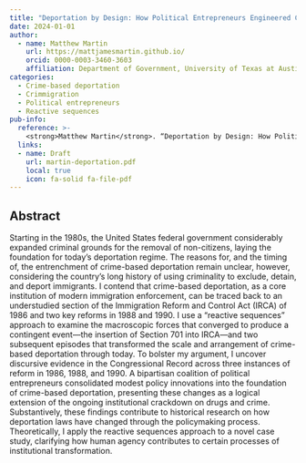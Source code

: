 ```yaml
---
title: "Deportation by Design: How Political Entrepreneurs Engineered Crime-Based Deportation in the United States"
date: 2024-01-01
author:
  - name: Matthew Martin
    url: https://mattjamesmartin.github.io/
    orcid: 0000-0003-3460-3603
    affiliation: Department of Government, University of Texas at Austin
categories: 
  - Crime-based deportation
  - Crimmigration
  - Political entrepreneurs
  - Reactive sequences
pub-info:
  reference: >-
    <strong>Matthew Martin</strong>. “Deportation by Design: How Political Entrepreneurs Engineered Crime-Based Deportation in the United States.” Under review.
  links:
  - name: Draft
    url: martin-deportation.pdf
    local: true
    icon: fa-solid fa-file-pdf
---
```


## Abstract

Starting in the 1980s, the United States federal government considerably expanded criminal grounds for the removal of non-citizens, laying the foundation for today’s deportation regime. The reasons for, and the timing of, the entrenchment of crime-based deportation remain unclear, however, considering the country’s long history of using criminality to exclude, detain, and deport immigrants. I contend that crime-based deportation, as a core institution of modern immigration enforcement, can be traced back to an understudied section of the Immigration Reform and Control Act (IRCA) of 1986 and two key reforms in 1988 and 1990. I use a “reactive sequences” approach to examine the macroscopic forces that converged to produce a contingent event—the insertion of Section 701 into IRCA—and two subsequent episodes that transformed the scale and arrangement of crime-based deportation through today. To bolster my argument, I uncover discursive evidence in the Congressional Record across three instances of reform in 1986, 1988, and 1990. A bipartisan coalition of political entrepreneurs consolidated modest policy innovations into the foundation of crime-based deportation, presenting these changes as a logical extension of the ongoing institutional crackdown on drugs and crime. Substantively, these findings contribute to historical research on how deportation laws have changed through the policymaking process. Theoretically, I apply the reactive sequences approach to a novel case study, clarifying how human agency contributes to certain processes of institutional transformation.
